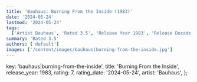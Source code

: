 ```yaml
---
title: 'Bauhaus: Burning From the Inside (1983)'
date: '2024-05-24'
lastmod: '2024-05-24'
tags:
  ['Artist Bauhaus', 'Rated 3.5', 'Release Year 1983', 'Release Decade 1980']
summary: 'Rated 3.5'
authors: ['default']
images: ['/content/images/bauhaus|burning-from-the-inside.jpg']
---
```


  key: 'bauhaus|burning-from-the-inside',
  title: 'Burning From the Inside',
  release_year: 1983,
  rating: 7,
  rating_date: '2024-05-24',
  artist: 'Bauhaus',
};

<MusicRating data={data} />
